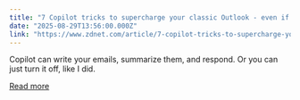 ```yaml
---
title: "7 Copilot tricks to supercharge your classic Outlook - even if they're not for me"
date: "2025-08-29T13:56:00.000Z"
link: "https://www.zdnet.com/article/7-copilot-tricks-to-supercharge-your-classic-outlook-even-if-theyre-not-for-me/"
---
```


Copilot can write your emails, summarize them, and respond. Or you can just turn it off, like I did.

[Read more](https://www.zdnet.com/article/7-copilot-tricks-to-supercharge-your-classic-outlook-even-if-theyre-not-for-me/)
